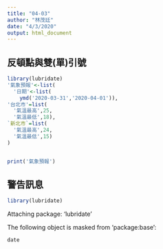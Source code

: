 ```yaml
---
title: "04-03"
author: "林茂廷"
date: "4/3/2020"
output: html_document
---
```


## 反頓點與雙(單)引號

```r
library(lubridate)
'氣象預報'<-list(
  '日期'<-list(
    ymd('2020-03-31','2020-04-01')),
'台北市'=list(
  '氣溫最高',25,
  '氣溫最低',18),
`新北市`=list(
  '氣溫最高',24,
  '氣溫最低',15)
)


print('氣象預報')
```

## 警告訊息

```r
library(lubridate)
```


Attaching package: ‘lubridate’

The following object is masked from ‘package:base’:

    date

